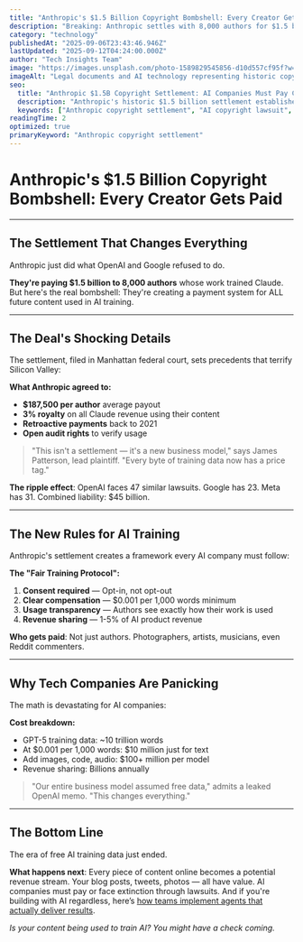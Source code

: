 ```yaml
---
title: "Anthropic's $1.5 Billion Copyright Bombshell: Every Creator Gets Paid"
description: "Breaking: Anthropic settles with 8,000 authors for $1.5 billion. Creates universal payment system for AI training. What this means for every content creator."
category: "technology"
publishedAt: "2025-09-06T23:43:46.946Z"
lastUpdated: "2025-09-12T04:24:00.000Z"
author: "Tech Insights Team"
image: "https://images.unsplash.com/photo-1589829545856-d10d557cf95f?w=1200&h=630&fit=crop"
imageAlt: "Legal documents and AI technology representing historic copyright settlement"
seo:
  title: "Anthropic $1.5B Copyright Settlement: AI Companies Must Pay Creators"
  description: "Anthropic's historic $1.5 billion settlement establishes mandatory payments to content creators for AI training. The precedent that changes everything."
  keywords: ["Anthropic copyright settlement", "AI copyright lawsuit", "AI training compensation", "content creator rights"]
readingTime: 2
optimized: true
primaryKeyword: "Anthropic copyright settlement"
---
```


# Anthropic's $1.5 Billion Copyright Bombshell: Every Creator Gets Paid

---

## The Settlement That Changes Everything

Anthropic just did what OpenAI and Google refused to do.

**They're paying $1.5 billion to 8,000 authors** whose work trained Claude. But here's the real bombshell: They're creating a payment system for ALL future content used in AI training.

---

## The Deal's Shocking Details

The settlement, filed in Manhattan federal court, sets precedents that terrify Silicon Valley:

**What Anthropic agreed to:**
- **$187,500 per author** average payout
- **3% royalty** on all Claude revenue using their content
- **Retroactive payments** back to 2021
- **Open audit rights** to verify usage

> "This isn't a settlement — it's a new business model," says James Patterson, lead plaintiff. "Every byte of training data now has a price tag."

**The ripple effect**: OpenAI faces 47 similar lawsuits. Google has 23. Meta has 31. Combined liability: $45 billion.

---

## The New Rules for AI Training

Anthropic's settlement creates a framework every AI company must follow:

**The "Fair Training Protocol":**
1. **Consent required** — Opt-in, not opt-out
2. **Clear compensation** — $0.001 per 1,000 words minimum
3. **Usage transparency** — Authors see exactly how their work is used
4. **Revenue sharing** — 1-5% of AI product revenue

**Who gets paid**: Not just authors. Photographers, artists, musicians, even Reddit commenters.

---

## Why Tech Companies Are Panicking

The math is devastating for AI companies:

**Cost breakdown:**
- GPT-5 training data: ~10 trillion words
- At $0.001 per 1,000 words: $10 million just for text
- Add images, code, audio: $100+ million per model
- Revenue sharing: Billions annually

> "Our entire business model assumed free data," admits a leaked OpenAI memo. "This changes everything."

---

## The Bottom Line

The era of free AI training data just ended.

**What happens next**: Every piece of content online becomes a potential revenue stream. Your blog posts, tweets, photos — all have value. AI companies must pay or face extinction through lawsuits. And if you're building with AI regardless, here’s [how teams implement agents that actually deliver results](/technology/ai-agents-workplace-productivity-2025).

*Is your content being used to train AI? You might have a check coming.*

